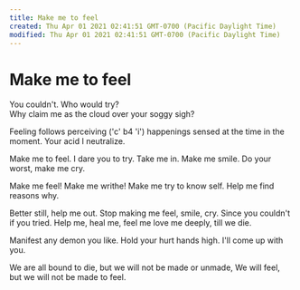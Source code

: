 ```yaml
---
title: Make me to feel
created: Thu Apr 01 2021 02:41:51 GMT-0700 (Pacific Daylight Time)
modified: Thu Apr 01 2021 02:41:51 GMT-0700 (Pacific Daylight Time)
---
```

# Make me to feel

You couldn't.
Who would try?  
Why claim me
as the cloud over your soggy sigh?

Feeling follows perceiving
('c' b4 'i')
happenings sensed
at the time in the moment.
Your acid I neutralize.

Make me to feel.
I dare you to try.
Take me in.
Make me smile.
Do your worst, make me cry.

Make me feel!
Make me writhe!
Make me try to know self.
Help me find reasons why.

Better still, help me out.
Stop making me feel, smile, cry.
Since you couldn't if you tried.
Help me, heal me, feel me
love me deeply, till we die.

Manifest any demon you like.
Hold your hurt hands high.
I'll come up with you.

We are all bound to die,
but we will not be made or unmade,
We will feel,
but we will not be made to feel.